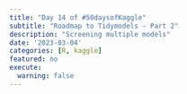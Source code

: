 ```yaml
---
title: "Day 14 of #50daysofKaggle"
subtitle: "Roadmap to Tidymodels - Part 2"
description: "Screening multiple models"
date: '2023-03-04'
categories: [R, kaggle]
featured: no
execute:
  warning: false
---
```

